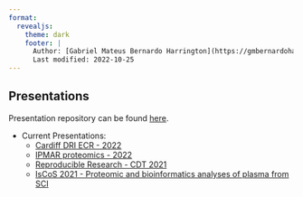 ```yaml
---
format:
  revealjs: 
    theme: dark
    footer: |
      Author: [Gabriel Mateus Bernardo Harrington](https://gmbernardoharrington.netlify.app/)<br>
      Last modified: 2022-10-25
---
```


## Presentations

Presentation repository can be found [here](https://github.com/H-Mateus/presentations).

- Current Presentations:
    - [Cardiff DRI ECR - 2022](https://h-mateus.github.io/presentations/dri-ecr-talk_2022-10-25/index.html#/title-slide)
    - [IPMAR proteomics - 2022](ipmar_proteomics_2022-06-01/index.html)
    - [Reproducible Research - CDT 2021](reproducible_research_2021-04-30/index.html)
    - [IsCoS 2021 - Proteomic and bioinformatics analyses of plasma from SCI](iscos_sci_proteomics_2021-08-31/index.html)
